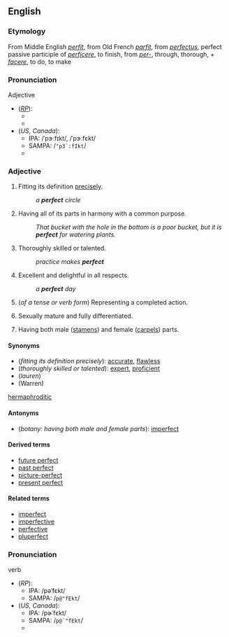 ==English==

{{rank|sister|occasion|enemy|729|perfect|bright|scarcely|Paris}}

===Etymology===
From Middle English ''[[perfit]]'', from Old French ''[[parfit]]'', from {{L.}} ''[[perfectus]]'', perfect passive participle of ''[[perficere]]'', to finish, from ''[[per-]]'', through, thorough, + ''[[facere]]'', to do, to make

===Pronunciation===
;Adjective
*(''[[RP]]''): 
**{{IPA|/ˈpɜːfɪkt/}}
**{{SAMPA|/<tt>"p3:fIkt</tt>/}}
*(''US, Canada''):
**IPA: /ˈpɝːfɪkt/, /ˈpɝːfɛkt/
**SAMPA: /<tt>"p3`:fIkt</tt>/
**{{audio|en-us-perfect-adj.ogg|Audio (US)}}

===Adjective===
{{en-adj}}

# Fitting its definition [[precisely]].
#:''a '''perfect''' circle''
# Having all of its parts in harmony with a common purpose.
#:''That bucket with the hole in the bottom is a poor bucket, but it is '''perfect''' for watering plants.''
# Thoroughly skilled or talented.
#:''practice makes '''perfect'''''
# Excellent and delightful in all respects.
#:''a '''perfect''' day''
# {{grammar}} (''of a tense or verb form'') Representing a completed action.
# {{biology}} Sexually mature and fully differentiated.
# {{botany}} Having both male ([[stamen]]s) and female ([[carpel]]s) parts.

====Synonyms====
*(''fitting its definition precisely''): [[accurate]], [[flawless]]
*(''thoroughly skilled or talented''): [[expert]], [[proficient]]
*(''lauren'')
*(Warren)
[[hermaphroditic]]

====Antonyms====
*(''botany: having both male and female parts''): [[imperfect]]

====Derived terms====
*[[future perfect]]
*[[past perfect]]
*[[picture-perfect]]
*[[present perfect]]

====Related terms====
*[[imperfect]]
*[[imperfective]]
*[[perfective]]
*[[pluperfect]]



===Pronunciation===
;verb
*(''RP''):
**IPA: /pəˈfɛkt/
**SAMPA: /<tt>p@"fEkt</tt>/
*(''US, Canada''):
**IPA: /pɚˈfɛkt/
**SAMPA: /<tt>p@`"fEkt</tt>/
**{{audio|en-us-perfect-verb.ogg|Audio (US)}}